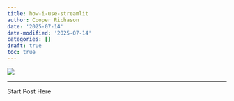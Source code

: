 ```yaml
---
title: how-i-use-streamlit
author: Cooper Richason
date: '2025-07-14'
date-modified: '2025-07-14'
categories: []
draft: true
toc: true
---
```


![](default_header.png)

------------------------------------------------------------------------

Start Post Here
